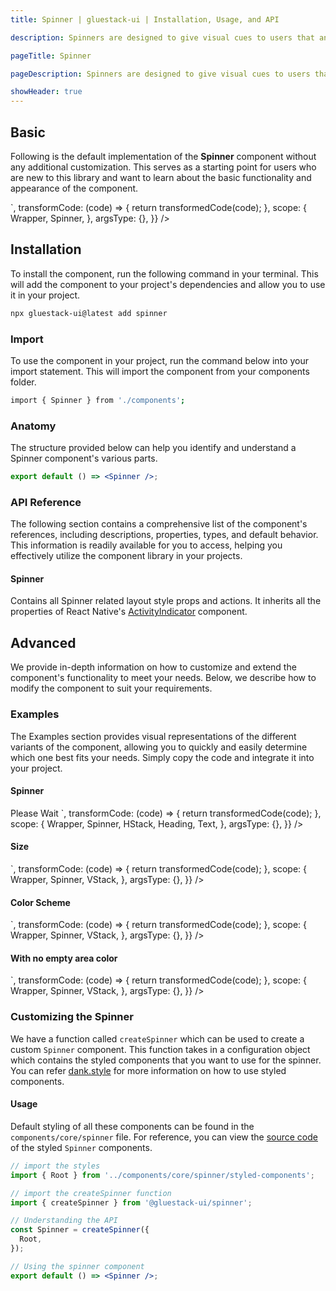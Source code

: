 ```yaml
---
title: Spinner | gluestack-ui | Installation, Usage, and API

description: Spinners are designed to give visual cues to users that an action is being processed or that a change or result is expected. They are useful for improving the user experience by reducing frustration and uncertainty.

pageTitle: Spinner

pageDescription: Spinners are designed to give visual cues to users that an action is being processed or that a change or result is expected. They are useful for improving the user experience by reducing frustration and uncertainty.

showHeader: true
---
```



<Meta title="components/Feedback/Spinner" />



## Basic

Following is the default implementation of the **Spinner** component without any additional customization. This serves as a starting point for users who are new to this library and want to learn about the basic functionality and appearance of the component.

<AppProvider>
  <CodePreview
    showComponentRenderer={true}
    showArgsController={false}
    metaData={{
      code: ` 
        <Spinner size="large"/>
      `,
      transformCode: (code) => {
        return transformedCode(code);
      },
      scope: {
        Wrapper,
        Spinner,
      },
      argsType: {},
    }}
  />
</AppProvider>

####

## Installation

To install the component, run the following command in your terminal. This will add the component to your project's dependencies and allow you to use it in your project.

```bash
npx gluestack-ui@latest add spinner
```

### Import

To use the component in your project, run the command below into your import statement. This will import the component from your components folder.

```bash
import { Spinner } from './components';
```

### Anatomy

The structure provided below can help you identify and understand a Spinner component's various parts.

```jsx
export default () => <Spinner />;
```

### API Reference

The following section contains a comprehensive list of the component's references, including descriptions, properties, types, and default behavior. This information is readily available for you to access, helping you effectively utilize the component library in your projects.

#### Spinner

Contains all Spinner related layout style props and actions.
It inherits all the properties of React Native's [ActivityIndicator](https://reactnative.dev/docs/activityindicator#props) component.

## Advanced

We provide in-depth information on how to customize and extend the component's functionality to meet your needs. Below, we describe how to modify the component to suit your requirements.

### Examples

The Examples section provides visual representations of the different variants of the component, allowing you to quickly and easily determine which one best fits your needs. Simply copy the code and integrate it into your project.

#### Spinner

<AppProvider>
  <CodePreview
    showComponentRenderer={true}
    showArgsController={false}
    metaData={{
      code: `
        <HStack space="md" >
          <Spinner size="small"/>
          <Text fontSize="$md" lineHeight="$lg">Please Wait</Text>
        </HStack>
      `,
      transformCode: (code) => {
        return transformedCode(code);
      },
      scope: {
        Wrapper,
        Spinner,
        HStack,
        Heading,
        Text,
      },
      argsType: {},
    }}
  />
</AppProvider>

#### Size

<AppProvider>
  <CodePreview
    showComponentRenderer={true}
    showArgsController={false}
    metaData={{
      code: `
        <VStack space="md" >
          <Spinner size="small"/>
          <Spinner size="large"/>
        </VStack>
      `,
      transformCode: (code) => {
        return transformedCode(code);
      },
      scope: {
        Wrapper,
        Spinner,
        VStack,
      },
      argsType: {},
    }}
  />
</AppProvider>

#### Color Scheme

<AppProvider>
  <CodePreview
    showComponentRenderer={true}
    showArgsController={false}
    metaData={{
      code: `
      <VStack space="md" >
        <Spinner color="$indigo600" size="large"/>
        <Spinner color="$emerald600" size="large"/>
        <Spinner color="$amber600" size="large"/>
        <Spinner color="$fuchsia600" size="large"/>
      </VStack>
    `,
      transformCode: (code) => {
        return transformedCode(code);
      },
      scope: {
        Wrapper,
        Spinner,
        VStack,
      },
      argsType: {},
    }}
  />
</AppProvider>

#### With no empty area color

<AppProvider>
  <CodePreview
    showComponentRenderer={true}
    showArgsController={false}
    metaData={{
      code: ` 
       <Spinner color="$indigo600" size="large"/>     
    `,
      transformCode: (code) => {
        return transformedCode(code);
      },
      scope: {
        Wrapper,
        Spinner,
        VStack,
      },
      argsType: {},
    }}
  />
</AppProvider>

### Customizing the Spinner

We have a function called `createSpinner` which can be used to create a custom `Spinner` component. This function takes in a configuration object which contains the styled components that you want to use for the spinner. You can refer [dank.style](https://dank.style/) for more information on how to use styled components.

#### Usage

Default styling of all these components can be found in the `components/core/spinner` file. For reference, you can view the [source code](https://github.com/gluestack/gluestack-ui/blob/development/example/storybook/src/components/Spinner/index.tsx) of the styled `Spinner` components.

```jsx
// import the styles
import { Root } from '../components/core/spinner/styled-components';

// import the createSpinner function
import { createSpinner } from '@gluestack-ui/spinner';

// Understanding the API
const Spinner = createSpinner({
  Root,
});

// Using the spinner component
export default () => <Spinner />;
```
